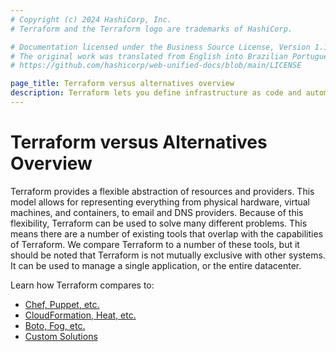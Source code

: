 ```yaml
---
# Copyright (c) 2024 HashiCorp, Inc.
# Terraform and the Terraform logo are trademarks of HashiCorp.

# Documentation licensed under the Business Source License, Version 1.1.
# The original work was translated from English into Brazilian Portuguese.
# https://github.com/hashicorp/web-unified-docs/blob/main/LICENSE

page_title: Terraform versus alternatives overview
description: Terraform lets you define infrastructure as code and automate infrastructure lifecycle management. Learn how Terraform compares to other cloud infrastructure tools.
---
```


# Terraform versus Alternatives Overview

Terraform provides a flexible abstraction of resources and providers. This model
allows for representing everything from physical hardware, virtual machines, and
containers, to email and DNS providers. Because of this flexibility, Terraform
can be used to solve many different problems. This means there are a number of
existing tools that overlap with the capabilities of Terraform. We compare Terraform
to a number of these tools, but it should be noted that Terraform is not mutually
exclusive with other systems. It can be used to manage a single application, or the
entire datacenter.

Learn how Terraform compares to:

- [Chef, Puppet, etc.](/terraform/intro/vs/chef-puppet)
- [CloudFormation, Heat, etc.](/terraform/intro/vs/cloudformation)
- [Boto, Fog, etc.](/terraform/intro/vs/boto)
- [Custom Solutions](/terraform/intro/vs/custom)

